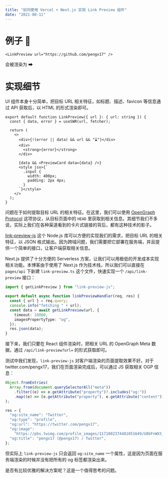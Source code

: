 ```yaml
---
title: "如何使用 Vercel + Next.js 实现 Link Preview 组件"
date: "2021-08-11"
---
```


# 例子 🌰

```tsx
<LinkPreview url="https://github.com/pengx17" />
```

会被渲染为 ➡

<LinkPreview url="https://github.com/pengx17" />

# 实现细节

UI 组件本身十分简单，把目标 URL 相关特征，如标题、描述、favicon 等信息通过 API 获取后，以 HTML 的形式渲染即可。

```tsx
export default function LinkPreview({ url }: { url: string }) {
  const { data, error } = useSWR(url, fetcher);

  return (
    <>
      <div>{!(error || data) && url && "⌛"}</div>
      <div>
        <strong>{error}</strong>
      </div>

      {data && <PreviewCard data={data} />}
      <style jsx>{`
        .input {
          width: 400px;
          padding: 2px 4px;
        }
      `}</style>
    </>
  );
}
```

问题在于如何提取目标 URL 的相关特征。在这里，我们可以使用 [OpenGraph Protocol](https://ogp.me/) 这项协议，从目标页面中的 `HEAD` 里获取到相关信息。其细节我们不多说，实际上我们在各种渠道看到的卡片式链接的背后，都有这种技术的影子。

[link-preview-js](link-preview-js) 这个 Node.js 库可以方便的实现我们的需求，把目标 URL 的相关特征，以 JSON 格式输出。因为跨域问题，我们需要把它部署在服务端，并且提供一个简单的接口，让客户端获取相关信息。

Next.js 提供了十分方便的 Serverless 方案，让我们可以用极低的开发成本实现相关功能。本博客由于使用了 Next.js 作为技术栈，所以我们可以直接在 `pages/api` 下新建 `link-preview.ts` 这个文件，快速实现一个 `/api/link-preview` 接口：

```ts
import { getLinkPreview } from "link-preview-js";

export default async function linkPreviewHandler(req, res) {
  const { url } = req.query;
  console.info("fetching " + url);
  const data = await getLinkPreview(url, {
    timeout: 10000,
    imagesPropertyType: "og",
  });
  res.json(data);
}
```

接下来，我们只要在 React 组件渲染时，把相关 URL 的 OpenGraph Meta 数据，通过 `/api/link-preview?url=` 的形式获取即可。

测试中我们发现，`link-preview-js` 对客户端渲染的页面提取效果不好。对于 twitter.com/pengx17，我们在页面渲染完成后，可以通过 JS 获取相关 OGP 信息：

```js
Object.fromEntries(
  Array.from(document.querySelectorAll("meta"))
    .filter((e) => e.getAttribute("property")?.includes("og:"))
    .map((e) => [e.getAttribute("property"), e.getAttribute("content")])
);

res = {
  "og:site_name": "Twitter",
  "og:type": "profile",
  "og:url": "https://twitter.com/pengx17",
  "og:image":
    "https://pbs.twimg.com/profile_images/1171002374481051649/U8bFnWXt_normal.jpg",
  "og:title": "pengx17 (@pengx17) / Twitter",
};
```

但实际上 `link-preview-js` 只会返回 `og:site_name` 一个属性，这是因为页面在服务端渲染的时候并没有把所有的 og 标签都渲染出来。

是否有比较优雅的解决方案呢？这是一个值得思考的问题。

